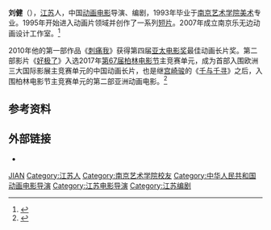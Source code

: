 {{otheruse|刘健}}
{{blpsources|time=2017-02-20T10:47:35+00:00}}
'''刘健'''（{{bd|1969年|||}}），[[江苏|江苏]]人，中国[[动画电影|动画电影]]导演、编剧，1993年毕业于[[南京艺术学院|南京艺术学院]][[美术|美术]]专业。1995年开始进入动画片领域并创作了一系列[[短片|短片]]。2007年成立南京乐无边动画设计工作室。<ref name="幕后">{{cite web |url=http://news.mtime.com/2017/02/19/1566498.html |language= |title=导演刘健谈《好极了》内涵与幕后 |publisher=Mtime时光网 |date=2017-02-19 |accessdate= |archive-url=https://web.archive.org/web/20170221011053/http://news.mtime.com/2017/02/19/1566498.html |archive-date=2017-02-21 |dead-url=yes }}</ref>

2010年他的第一部作品《[[刺痛我|刺痛我]]》获得第四届[[亚太电影奖|亚太电影奖]]最佳动画长片奖。第二部影片《[[好极了|好极了]]》入选2017年[[第67届柏林电影节|第67届柏林电影节]]主竞赛单元，成为首部入围欧洲三大国际影展主竞赛单元的中国动画长片，也是继[[宫崎骏|宫崎骏]]的《[[千与千寻|千与千寻]]》之后，入围柏林电影节主竞赛单元的第二部亚洲动画电影。<ref name="入围">{{cite web |url=http://news.mtime.com/2017/01/20/1565731.html |language= |title=国产动画《好极了》入围柏林主竞赛 |publisher=Mtime时光网 |date=2017-01-20 |accessdate= |archive-url=https://web.archive.org/web/20170202002733/http://news.mtime.com/2017/01/20/1565731.html |archive-date=2017-02-02 |dead-url=yes }}</ref>

== 参考资料 ==
{{reflist}}

== 外部链接 ==
*{{mtime|1784102|刘健}}

{{normdaten}}
{{DEFAULTSORT:Liu jian}}
[[Category:刘姓|JIAN]]
[[Category:江苏人|Category:江苏人]]
[[Category:南京艺术学院校友|Category:南京艺术学院校友]]
[[Category:中华人民共和国动画电影导演|Category:中华人民共和国动画电影导演]]
[[Category:江苏电影导演|Category:江苏电影导演]]
[[Category:江苏编剧|Category:江苏编剧]]